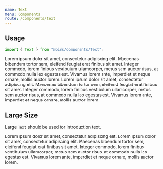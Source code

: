 ```yaml
---
name: Text
menu: Components
route: /components/text
---
```



## Usage

```ts
import { Text } from "@pids/components/Text";
```

<Playground>
  <Text>
    Lorem ipsum dolor sit amet, consectetur adipiscing elit. Maecenas bibendum
    tortor sem, eleifend feugiat erat finibus sit amet. Integer commodo, lorem
    finibus vestibulum ullamcorper, metus sem auctor risus, at commodo nulla leo
    egestas est. Vivamus lorem ante, imperdiet et neque ornare, mollis auctor
    lorem.
  </Text>
  <Text>
    Lorem ipsum dolor sit amet, consectetur adipiscing elit. Maecenas bibendum
    tortor sem, eleifend feugiat erat finibus sit amet. Integer commodo, lorem
    finibus vestibulum ullamcorper, metus sem auctor risus, at commodo nulla leo
    egestas est. Vivamus lorem ante, imperdiet et neque ornare, mollis auctor
    lorem.
  </Text>
</Playground>

## Large Size

Large `Text` should be used for introduction text.

<Playground>
  <Text size="large">
    Lorem ipsum dolor sit amet, consectetur adipiscing elit.
  </Text>
  <Text>
    Lorem ipsum dolor sit amet, consectetur adipiscing elit. Maecenas bibendum
    tortor sem, eleifend feugiat erat finibus sit amet. Integer commodo, lorem
    finibus vestibulum ullamcorper, metus sem auctor risus, at commodo nulla leo
    egestas est. Vivamus lorem ante, imperdiet et neque ornare, mollis auctor
    lorem.
  </Text>
</Playground>

